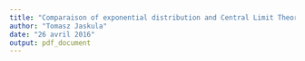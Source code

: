 ```yaml
---
title: "Comparaison of exponential distribution and Central Limit Theorem"
author: "Tomasz Jaskula"
date: "26 avril 2016"
output: pdf_document
---
```



